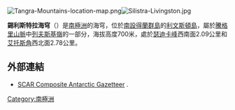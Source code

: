 {{no footnotes|time=2013-10-27T09:20:09+00:00}}
[[Image:Tangra-Mountains-location-map.png|thumb]][[Image:Silistra-Livingston.jpg|thumb]]

{{coord|62|41|25.8|S|60|05|30|W|display=title}}

'''錫利斯特拉海穹'''（{{lang-bg|Силистра}}）是[[南極洲|南極洲]]的海穹，位於[[南設得蘭群島|南設得蘭群島]]的[[利文斯頓島|利文斯頓島]]，屬於[[騰格里山脈|騰格里山脈]]中[[列夫斯基嶺|列夫斯基嶺]]的一部分，海拔高度700米，處於[[瑟迪卡峰|瑟迪卡峰]]西南面2.09公里和[[艾托斯角|艾托斯角]]西北面2.78公里。

==外部連結==
* [http://data.aad.gov.au/aadc/gaz/scar/ SCAR Composite Antarctic Gazetteer] {{WebCite|url=https://www.webcitation.org/5ug2CfC7m?url=http://data.aad.gov.au/aadc/gaz/scar/ |date=20101202140255 |dateformat=iso }}.

{{Antarctica-geo-stub}}
[[Category:南極洲|Category:南極洲]]